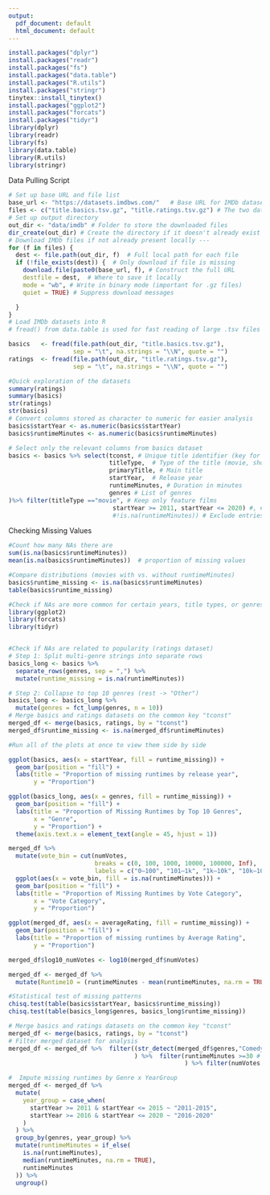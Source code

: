 ```yaml
---
output:
  pdf_document: default
  html_document: default
---
```

```r

install.packages("dplyr")
install.packages("readr")
install.packages("fs")
install.packages("data.table")
install.packages("R.utils")
install.packages("stringr")
tinytex::install_tinytex()
install.packages("ggplot2")
install.packages("forcats")
install.packages("tidyr")
library(dplyr)
library(readr)
library(fs)
library(data.table)
library(R.utils)
library(stringr)

```

Data Pulling Script
```r
# Set up base URL and file list
base_url <- "https://datasets.imdbws.com/"   # Base URL for IMDb datasets
files <- c("title.basics.tsv.gz", "title.ratings.tsv.gz") # The two datasets we want to download
# Set up output directory 
out_dir <- "data/imdb" # Folder to store the downloaded files
dir_create(out_dir) # Create the directory if it doesn't already exist
# Download IMDb files if not already present locally ---
for (f in files) {
  dest <- file.path(out_dir, f)  # Full local path for each file
  if (!file_exists(dest)) {  # Only download if file is missing
    download.file(paste0(base_url, f), # Construct the full URL
    destfile = dest,  # Where to save it locally
    mode = "wb", # Write in binary mode (important for .gz files)
    quiet = TRUE) # Suppress download messages

  }
}
# Load IMDb datasets into R 
# fread() from data.table is used for fast reading of large .tsv files

basics   <- fread(file.path(out_dir, "title.basics.tsv.gz"),
                  sep = "\t", na.strings = "\\N", quote = "")
ratings  <- fread(file.path(out_dir, "title.ratings.tsv.gz"),
                  sep = "\t", na.strings = "\\N", quote = "")
```
```r
#Quick exploration of the datasets
summary(ratings)
summary(basics)
str(ratings)
str(basics)
# Convert columns stored as character to numeric for easier analysis
basics$startYear <- as.numeric(basics$startYear)
basics$runtimeMinutes <- as.numeric(basics$runtimeMinutes)
```


```r
# Select only the relevant columns from basics dataset
basics <- basics %>% select(tconst, # Unique title identifier (key for merging)
                            titleType,  # Type of the title (movie, short, tvSeries, etc.)
                            primaryTitle, # Main title
                            startYear,  # Release year
                            runtimeMinutes, # Duration in minutes
                            genres # List of genres
)%>% filter(titleType =="movie", # Keep only feature films
                             startYear >= 2011, startYear <= 2020) #, # Released from 2011 onwards up to 2020
                             #!is.na(runtimeMinutes)) # Exclude entries with missing runtime
```
Checking Missing Values
```r
#Count how many NAs there are
sum(is.na(basics$runtimeMinutes))
mean(is.na(basics$runtimeMinutes))  # proportion of missing values

#Compare distributions (movies with vs. without runtimeMinutes)
basics$runtime_missing <- is.na(basics$runtimeMinutes)
table(basics$runtime_missing)

#Check if NAs are more common for certain years, title types, or genres:
library(ggplot2)
library(forcats)
library(tidyr)


#Check if NAs are related to popularity (ratings dataset)
# Step 1: Split multi-genre strings into separate rows
basics_long <- basics %>%
  separate_rows(genres, sep = ",") %>%
  mutate(runtime_missing = is.na(runtimeMinutes))

# Step 2: Collapse to top 10 genres (rest -> "Other")
basics_long <- basics_long %>%
  mutate(genres = fct_lump(genres, n = 10))
# Merge basics and ratings datasets on the common key "tconst"
merged_df <- merge(basics, ratings, by = "tconst")
merged_df$runtime_missing <- is.na(merged_df$runtimeMinutes)

#Run all of the plots at once to view them side by side

ggplot(basics, aes(x = startYear, fill = runtime_missing)) +
  geom_bar(position = "fill") +
  labs(title = "Proportion of missing runtimes by release year",
       y = "Proportion")

ggplot(basics_long, aes(x = genres, fill = runtime_missing)) +
  geom_bar(position = "fill") +
  labs(title = "Proportion of Missing Runtimes by Top 10 Genres",
       x = "Genre",
       y = "Proportion") +
  theme(axis.text.x = element_text(angle = 45, hjust = 1))

merged_df %>%
  mutate(vote_bin = cut(numVotes,
                        breaks = c(0, 100, 1000, 10000, 100000, Inf),
                        labels = c("0–100", "101–1k", "1k–10k", "10k–100k", "100k+"))) %>%
  ggplot(aes(x = vote_bin, fill = is.na(runtimeMinutes))) +
  geom_bar(position = "fill") +
  labs(title = "Proportion of Missing Runtimes by Vote Category",
       x = "Vote Category",
       y = "Proportion")

ggplot(merged_df, aes(x = averageRating, fill = runtime_missing)) +
  geom_bar(position = "fill") +
  labs(title = "Proportion of missing runtimes by Average Rating",
       y = "Proportion")

merged_df$log10_numVotes <- log10(merged_df$numVotes)

merged_df <- merged_df %>%
  mutate(Runtime10 = (runtimeMinutes - mean(runtimeMinutes, na.rm = TRUE)) / 10)

#Statistical test of missing patterns
chisq.test(table(basics$startYear, basics$runtime_missing))
chisq.test(table(basics_long$genres, basics_long$runtime_missing))


```


```r
# Merge basics and ratings datasets on the common key "tconst"
merged_df <- merge(basics, ratings, by = "tconst")
# Filter merged dataset for analysis 
merged_df <- merged_df %>%  filter((str_detect(merged_df$genres,"Comedy")) | (str_detect(merged_df$genres,"Action")) |(str_detect(merged_df$genres,"Adventure"))  # Keep movies that belong to at least one of the target genres
                                   ) %>%  filter(runtimeMinutes >=30 # Exclude very short films
                                                 ) %>% filter(numVotes >=50) # Keep only movies with enough votes (reliable ratings)
```

```r
#  Impute missing runtimes by Genre x YearGroup 
merged_df <- merged_df %>%
  mutate(
    year_group = case_when(
      startYear >= 2011 & startYear <= 2015 ~ "2011-2015",
      startYear >= 2016 & startYear <= 2020 ~ "2016-2020"
    )
  ) %>%
  group_by(genres, year_group) %>%
  mutate(runtimeMinutes = if_else(
    is.na(runtimeMinutes),
    median(runtimeMinutes, na.rm = TRUE),
    runtimeMinutes
  )) %>%
  ungroup()

```




